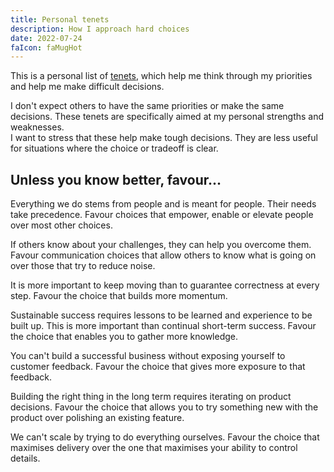 ```yaml
---
title: Personal tenets
description: How I approach hard choices
date: 2022-07-24
faIcon: faMugHot
---
```



This is a personal list of [tenets](https://www.merriam-webster.com/dictionary/tenet), which help me think through my priorities and help me make difficult decisions.

<span className="text-sm quicksand">
  I don't expect others to have the same priorities or make the same decisions.
  These tenets are specifically aimed at my personal strengths and weaknesses.
</span>

<div className="mb-8"></div>

<span className="text-sm quicksand">
  I want to stress that these help make tough decisions. They are less useful
  for situations where the choice or tradeoff is clear.
</span>

<div className="mb-8"></div>

<h2 className="quicksand">Unless you know better, favour...</h2>

<Card heading="People over _">

Everything we do stems from people and is meant for people. Their needs take precedence.
Favour choices that empower, enable or elevate people over most other choices.

</Card>

<Card heading="Transparency over clarity">

If others know about your challenges, they can help you overcome them.
Favour communication choices that allow others to know what is going on over those that try to reduce noise.

</Card>

<Card heading="Momentum over correctness">

It is more important to keep moving than to guarantee correctness at every step. Favour the choice that builds more momentum.

</Card>

<Card heading="Learning over short-term success">

Sustainable success requires lessons to be learned and experience to be built up.
This is more important than continual short-term success.
Favour the choice that enables you to gather more knowledge.

</Card>

<Card heading="Feedback over intuition">

You can't build a successful business without exposing yourself to customer feedback.
Favour the choice that gives more exposure to that feedback.

</Card>

<Card heading="Iteration over polish">

Building the right thing in the long term requires iterating on product decisions.
Favour the choice that allows you to try something new with the product over polishing an existing feature.

</Card>

<Card heading="Delivery over control">

We can't scale by trying to do everything ourselves.
Favour the choice that maximises delivery over the one that maximises your ability to control details.

</Card>
